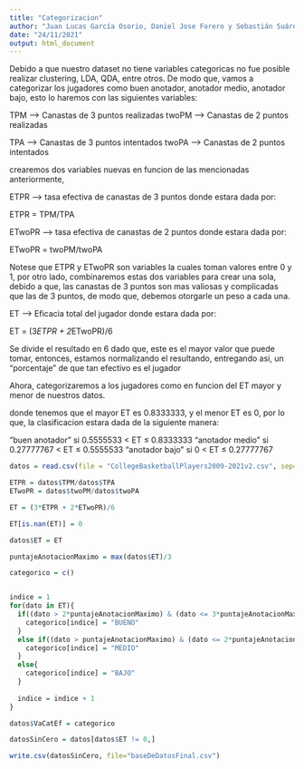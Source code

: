 ---
title: "Categorizacion"
author: "Juan Lucas García Osorio, Daniel Jose Forero y Sebastián Suárez García"
date: "24/11/2021"
output: html_document
---


Debido a que nuestro dataset no tiene variables categoricas no fue posible realizar clustering, LDA, QDA, entre otros. De modo que, vamos a categorizar los jugadores como buen anotador, anotador medio, anotador bajo, esto lo haremos con las siguientes variables: 

TPM --> Canastas de 3 puntos realizadas
twoPM ---> Canastas de 2 puntos realizadas

TPA --> Canastas de 3 puntos intentados
twoPA --> Canastas de 2 puntos intentados


crearemos dos variables nuevas en funcion de las mencionadas anteriormente, 

ETPR --> tasa efectiva de canastas de 3 puntos
donde estara dada por: 

ETPR = TPM/TPA

ETwoPR --> tasa efectiva de canastas de 2 puntos
donde estara dada por: 

ETwoPR = twoPM/twoPA

Notese que ETPR y ETwoPR son variables la cuales toman valores entre 0 y 1, por otro lado, combinaremos estas dos variables para crear una sola, debido a que, las canastas de 3 puntos son mas valiosas y complicadas que las de 3 puntos, de modo que, debemos otorgarle un peso a cada una.

ET --> Eficacia total del jugador
donde estara dada por: 

ET = (3*ETPR + 2*ETwoPR)/6

Se divide el resultado en 6 dado que, este es el mayor valor que puede tomar, entonces, estamos normalizando el resultando, entregando asi, un "porcentaje" de que tan efectivo es el jugador

Ahora, categorizaremos a los jugadores como en funcion del ET mayor y menor de nuestros datos.

donde tenemos que el mayor ET es 0.8333333, y el menor ET es 0, por lo que, la clasificacion estara dada de la siguiente manera:

"buen anotador" si 0.5555533 < ET $\leq$ 0.8333333
"anotador medio" si 0.27777767 < ET $\leq$ 0.5555533
"anotador bajo" si 0 < ET $\leq$ 0.27777767

```{r cars}
datos = read.csv(file = "CollegeBasketballPlayers2009-2021v2.csv", sep=",")

```


```{r}
ETPR = datos$TPM/datos$TPA
ETwoPR = datos$twoPM/datos$twoPA

ET = (3*ETPR + 2*ETwoPR)/6

ET[is.nan(ET)] = 0

datos$ET = ET

puntajeAnotacionMaximo = max(datos$ET)/3

categorico = c()


indice = 1
for(dato in ET){
  if((dato > 2*puntajeAnotacionMaximo) & (dato <= 3*puntajeAnotacionMaximo)){
    categorico[indice] = "BUENO"
  }
  else if((dato > puntajeAnotacionMaximo) & (dato <= 2*puntajeAnotacionMaximo)){
    categorico[indice] = "MEDIO"
  }
  else{
    categorico[indice] = "BAJO"
  }
  
  indice = indice + 1
}

datos$VaCatEf = categorico

datosSinCero = datos[datos$ET != 0,]

write.csv(datosSinCero, file="baseDeDatosFinal.csv")
```

